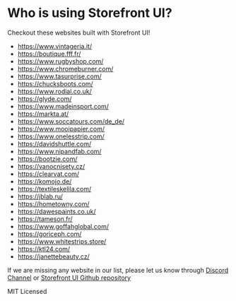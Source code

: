
<Meta title="Who is using Storefront UI?" />

<style>{`
  .flex {
    display: flex;
    justify-content: center;
  }
`}</style>

# Who is using Storefront UI?

Checkout these websites built with Storefront UI!

<ul>
  <li><a href="https://www.vintageria.it/" target="_blank">https://www.vintageria.it/</a></li>
  <li><a href="https://boutique.fff.fr/" target="_blank">https://boutique.fff.fr/</a></li>
  <li><a href="https://www.rugbyshop.com/" target="_blank">https://www.rugbyshop.com/</a></li>
  <li><a href="https://www.chromeburner.com/" target="_blank">https://www.chromeburner.com/</a></li>
  <li><a href="https://www.tasurprise.com/" target="_blank">https://www.tasurprise.com/</a></li>
  <li><a href="https://chucksboots.com/" target="_blank">https://chucksboots.com/</a></li>
  <li><a href="https://www.rodial.co.uk/" target="_blank">https://www.rodial.co.uk/</a></li>
  <li><a href="https://glyde.com/" target="_blank">https://glyde.com/</a></li>
  <li><a href="https://www.madeinsport.com/" target="_blank">https://www.madeinsport.com/</a></li>
  <li><a href="https://markta.at/" target="_blank">https://markta.at/</a></li>
  <li><a href="https://www.soccatours.com/de_de/" target="_blank">https://www.soccatours.com/de_de/</a></li>
  <li><a href="https://www.mooipapier.com/" target="_blank">https://www.mooipapier.com/</a></li>
  <li><a href="https://www.onelesstrip.com/" target="_blank">https://www.onelesstrip.com/</a></li>
  <li><a href="https://davidshuttle.com/" target="_blank">https://davidshuttle.com/</a></li>
  <li><a href="https://www.nipandfab.com/" target="_blank">https://www.nipandfab.com/</a></li>
  <li><a href="https://bootzie.com/" target="_blank">https://bootzie.com/</a></li>
  <li><a href="https://vanocnisety.cz/" target="_blank">https://vanocnisety.cz/</a></li>
  <li><a href="https://clearvat.com/" target="_blank">https://clearvat.com/</a></li>
  <li><a href="https://komojo.de/" target="_blank">https://komojo.de/</a></li>
  <li><a href="https://textileskelila.com/" target="_blank">https://textileskelila.com/</a></li>
  <li><a href="https://jblab.ru/" target="_blank">https://jblab.ru/</a></li>
  <li><a href="https://hometowny.com/" target="_blank">https://hometowny.com/</a></li>
  <li><a href="https://dawespaints.co.uk/" target="_blank">https://dawespaints.co.uk/</a></li>
  <li><a href="https://tameson.fr/" target="_blank">https://tameson.fr/</a></li>
  <li><a href="https://www.goffahglobal.com/" target="_blank">https://www.goffahglobal.com/</a></li>
  <li><a href="https://goriceph.com/" target="_blank">https://goriceph.com/</a></li>
  <li><a href="https://www.whitestrips.store/" target="_blank">https://www.whitestrips.store/</a></li>
  <li><a href="https://ktl24.com/" target="_blank">https://ktl24.com/</a></li>
  <li><a href="https://janettebeauty.cz/" target="_blank">https://janettebeauty.cz/</a></li>
</ul>

If we are missing any website in our list, please let us know through <a href="https://discord.gg/GS8hqFS" target="_blank">Discord Channel</a> or <a href="https://github.com/vuestorefront/storefront-ui/" target="_blank">Storefront UI Github repository</a>

<div class="flex">

MIT Licensed

</div>
